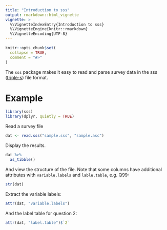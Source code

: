 ```yaml
---
title: "Introduction to sss"
output: rmarkdown::html_vignette
vignette: >
  %\VignetteIndexEntry{Introduction to sss}
  %\VignetteEngine{knitr::rmarkdown}
  %\VignetteEncoding{UTF-8}
---
```


```r
knitr::opts_chunk$set(
  collapse = TRUE,
  comment = "#>"
)
```

The `sss` package makes it easy to read and parse survey data in the sss ([triple-s](http://www.triple-s.org/)) file format.



# Example

```r
library(sss)
library(dplyr, quietly = TRUE)
```

Read a survey file

```r
dat <- read.sss("sample.sss", "sample.asc")
```

Display the results.

```r
dat %>% 
  as_tibble()
```

And view the structure of the file. Note that some columns have additional attributes with `variable.labels` and `lable.table`, e.g. Q99:

```r
str(dat)
```


Extract the variable labels:

```r
attr(dat, "variable.labels")
```


And the label table for question 2:

```r
attr(dat, "label.table")$`2`
```
